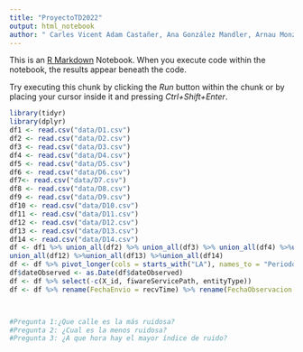 ```yaml
---
title: "ProyectoTD2022"
output: html_notebook
author: " Carles Vicent Adam Castañer, Ana González Mandler, Arnau Monzó Ferragut, Ivan Alexandrov y Amparo Galvez Vilar"
---
```


This is an [R Markdown](http://rmarkdown.rstudio.com) Notebook. When you execute code within the notebook, the results appear beneath the code. 

Try executing this chunk by clicking the *Run* button within the chunk or by placing your cursor inside it and pressing *Ctrl+Shift+Enter*. 

```r
library(tidyr)
library(dplyr)
df1 <- read.csv("data/D1.csv")
df2 <- read.csv("data/D2.csv")
df3 <- read.csv("data/D3.csv")
df4 <- read.csv("data/D4.csv")
df5 <- read.csv("data/D5.csv")
df6 <- read.csv("data/D6.csv")
df7<- read.csv("data/D7.csv")
df8 <- read.csv("data/D8.csv")
df9 <- read.csv("data/D9.csv")
df10 <- read.csv("data/D10.csv")
df11 <- read.csv("data/D11.csv")
df12 <- read.csv("data/D12.csv")
df13 <- read.csv("data/D13.csv")
df14 <- read.csv("data/D14.csv")
df <- df1 %>% union_all(df2) %>% union_all(df3) %>% union_all(df4) %>%union_all(df5) %>%union_all(df6) %>%union_all(df7) %>%union_all(df8) %>%union_all(df9) %>%union_all(df10) %>%union_all(df11) %>%
union_all(df12) %>%union_all(df13) %>%union_all(df14)
df <- df %>% pivot_longer(cols = starts_with("LA"), names_to = "Periodo", values_to = "Valores", names_prefix = "/")
df$dateObserved <- as.Date(df$dateObserved)
df <- df %>% select(-c(X_id, fiwareServicePath, entityType))
df <- df %>% rename(FechaEnvio = recvTime) %>% rename(FechaObservacion = dateObserved) %>% rename(IdEntidad = entityId)



#Pregunta 1:¿Que calle es la más ruidosa?
#Pregunta 2: ¿Cual es la menos ruidosa?
#Pregunta 3: ¿A que hora hay el mayor índice de ruido?
```